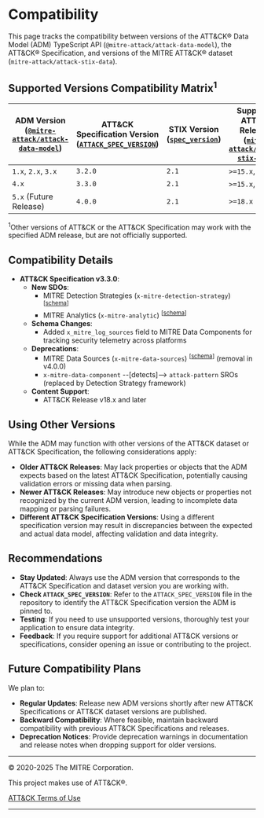 
# Compatibility

<WorkInProgressNotice />

This page tracks the compatibility between versions of the ATT&CK® Data Model (ADM) TypeScript API (`@mitre-attack/attack-data-model`), the ATT&CK® Specification, and versions of the MITRE ATT&CK® dataset (`mitre-attack/attack-stix-data`).

## Supported Versions Compatibility Matrix<sup>1</sup>

| ADM Version ([`@mitre-attack/attack-data-model`](https://www.npmjs.com/package/@mitre-attack/attack-data-model)) | ATT&CK Specification Version ([`ATTACK_SPEC_VERSION`](https://github.com/mitre-attack/attack-data-model/blob/main/ATTACK_SPEC_VERSION)) | STIX Version ([`spec_version`](https://oasis-open.github.io/cti-documentation/resources#stix-21-specification)) | Supported ATT&CK Releases ([`mitre-attack/attack-stix-data`](https://github.com/mitre-attack/attack-stix-data/)) |
|-------------------------------------------------|------------------------------------------------------|-------------------------------|-------------------------------------------------------------|
| `1.x`, `2.x`, `3.x`                                   | `3.2.0`                                                | `2.1`                           | `>=15.x`, `<=17.x`                                              |
| `4.x`                                             | `3.3.0`                                                | `2.1`                           | `>=15.x`, `<=18.x`                                              |
| `5.x` (Future Release)                            | `4.0.0`                                                | `2.1`                           | `>=18.x`                                                      |

<sup>1</sup>Other versions of ATT&CK or the ATT&CK Specification may work with the specified ADM release, but are not officially supported.
## Compatibility Details

- **ATT&CK Specification v3.3.0**:
  - **New SDOs**:
    - MITRE Detection Strategies (`x-mitre-detection-strategy`) <sup>[[schema](../src/schemas/sdo/detection-strategy.schema.ts)]</sup>
    - MITRE Analytics (`x-mitre-analytic`) <sup>[[schema](../src/schemas/sdo/analytic.schema.ts)]</sup>
  - **Schema Changes**:
    - Added `x_mitre_log_sources` field to MITRE Data Components for tracking security telemetry across platforms
  - **Deprecations**:
    - MITRE Data Sources (`x-mitre-data-sources`) <sup>[[schema](../src/schemas/sdo/data-source.schema.ts)]</sup> (removal in v4.0.0)
    - `x-mitre-data-component` --[detects]--> `attack-pattern` SROs (replaced by Detection Strategy framework)
  - **Content Support**:
    - ATT&CK Release v18.x and later

## Using Other Versions

While the ADM may function with other versions of the ATT&CK dataset or ATT&CK Specification, the following considerations apply:

- **Older ATT&CK Releases**: May lack properties or objects that the ADM expects based on the latest ATT&CK Specification, potentially causing validation errors or missing data when parsing.
- **Newer ATT&CK Releases**: May introduce new objects or properties not recognized by the current ADM version, leading to incomplete data mapping or parsing failures.
- **Different ATT&CK Specification Versions**: Using a different specification version may result in discrepancies between the expected and actual data model, affecting validation and data integrity.

## Recommendations

- **Stay Updated**: Always use the ADM version that corresponds to the ATT&CK Specification and dataset version you are working with.
- **Check `ATTACK_SPEC_VERSION`**: Refer to the `ATTACK_SPEC_VERSION` file in the repository to identify the ATT&CK Specification version the ADM is pinned to.
- **Testing**: If you need to use unsupported versions, thoroughly test your application to ensure data integrity.
- **Feedback**: If you require support for additional ATT&CK versions or specifications, consider opening an issue or contributing to the project.

## Future Compatibility Plans

We plan to:

- **Regular Updates**: Release new ADM versions shortly after new ATT&CK Specifications or ATT&CK dataset versions are published.
- **Backward Compatibility**: Where feasible, maintain backward compatibility with previous ATT&CK Specifications and releases.
- **Deprecation Notices**: Provide deprecation warnings in documentation and release notes when dropping support for older versions.


---

© 2020-2025 The MITRE Corporation.

This project makes use of ATT&CK®.

[ATT&CK Terms of Use](https://attack.mitre.org/resources/terms-of-use/)

---
